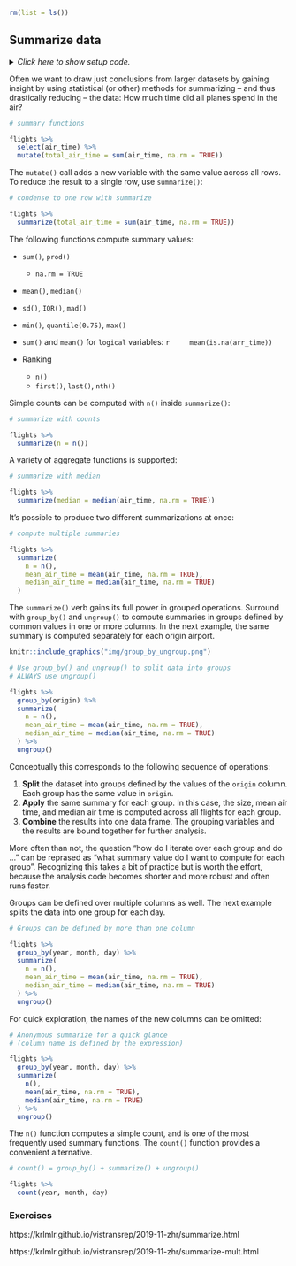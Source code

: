```r
rm(list = ls())
```


## Summarize data

<details><summary>*Click here to show setup code.*</summary>
```r
### Summarize data `dplyr::ungroup()`

```
```r
library(tidyverse)
library(nycflights13)

library(conflicted)
conflict_prefer("filter", "dplyr")
conflict_prefer("lag", "dplyr")
```
</details>

Often we want to draw just conclusions from larger datasets by gaining insight by using statistical (or other) methods for summarizing -- and thus drastically reducing -- the data:
How much time did all planes spend in the air?

```r
# summary functions
```
```r
flights %>%
  select(air_time) %>%
  mutate(total_air_time = sum(air_time, na.rm = TRUE))
```

The `mutate()` call adds a new variable with the same value across all rows.
To reduce the result to a single row, use `summarize()`:

```r
# condense to one row with summarize
```
```r
flights %>%
  summarize(total_air_time = sum(air_time, na.rm = TRUE))
```

The following functions compute summary values:

- `sum()`, `prod()`
    - `na.rm = TRUE`
- `mean()`, `median()`
- `sd()`, `IQR()`, `mad()`
- `min()`, `quantile(0.75)`, `max()`
- `sum()` and `mean()` for `logical` variables:
    ```r
    mean(is.na(arr_time))
    ```

- Ranking
    - `n()`
    - `first()`, `last()`, `nth()`


Simple counts can be computed with `n()` inside `summarize()`:

```r
# summarize with counts
```
```r
flights %>%
  summarize(n = n())
```

A variety of aggregate functions is supported:

```r
# summarize with median
```
```r
flights %>%
  summarize(median = median(air_time, na.rm = TRUE))
```

It's possible to produce two different summarizations at once:

```r
# compute multiple summaries
```
```r
flights %>%
  summarize(
    n = n(),
    mean_air_time = mean(air_time, na.rm = TRUE),
    median_air_time = median(air_time, na.rm = TRUE)
  )
```

The `summarize()` verb gains its full power in grouped operations.
Surround with `group_by()` and `ungroup()` to compute summaries in groups defined by common values in one or more columns.
In the next example, the same summary is computed separately for each origin airport.

```r
knitr::include_graphics("img/group_by_ungroup.png")
```

```r
# Use group_by() and ungroup() to split data into groups
# ALWAYS use ungroup()
```
```r
flights %>%
  group_by(origin) %>%
  summarize(
    n = n(),
    mean_air_time = mean(air_time, na.rm = TRUE),
    median_air_time = median(air_time, na.rm = TRUE)
  ) %>%
  ungroup()
```

Conceptually this corresponds to the following sequence of operations:

1. **Split** the dataset into groups defined by the values of the `origin` column.
    Each group has the same value in `origin`.
2. **Apply** the same summary for each group.
    In this case, the size, mean air time, and median air time is computed
    across all flights for each group.
3. **Combine** the results into one data frame.
    The grouping variables and the results are bound together for further analysis.

More often than not, the question "how do I iterate over each group and do ..." can be reprased as "what summary value do I want to compute for each group".
Recognizing this takes a bit of practice but is worth the effort, because the analysis code becomes shorter and more robust and often runs faster.

Groups can be defined over multiple columns as well.
The next example splits the data into one group for each day.

```r
# Groups can be defined by more than one column
```
```r
flights %>%
  group_by(year, month, day) %>%
  summarize(
    n = n(),
    mean_air_time = mean(air_time, na.rm = TRUE),
    median_air_time = median(air_time, na.rm = TRUE)
  ) %>%
  ungroup()
```

For quick exploration, the names of the new columns can be omitted:

```r
# Anonymous summarize for a quick glance
# (column name is defined by the expression)
```
```r
flights %>%
  group_by(year, month, day) %>%
  summarize(
    n(),
    mean(air_time, na.rm = TRUE),
    median(air_time, na.rm = TRUE)
  ) %>%
  ungroup()
```

The `n()` function computes a simple count, and is one of the most frequently used summary functions.
The `count()` function provides a convenient alternative.

```r
# count() = group_by() + summarize() + ungroup()
```
```r
flights %>%
  count(year, month, day)
```

### Exercises {-}

https://krlmlr.github.io/vistransrep/2019-11-zhr/summarize.html

https://krlmlr.github.io/vistransrep/2019-11-zhr/summarize-mult.html
